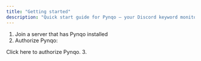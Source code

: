 ```yaml
---
title: "Getting started"
description: "Quick start guide for Pynqo — your Discord keyword monitoring system."
---
```


1. Join a server that has Pynqo installed
2. Authorize Pynqo:
  <Card title="Click on me" icon="text" href="https://discord.com/oauth2/authorize?client_id=1357613138899374231">
    Click here to authorize Pynqo.
  </Card>
3. 